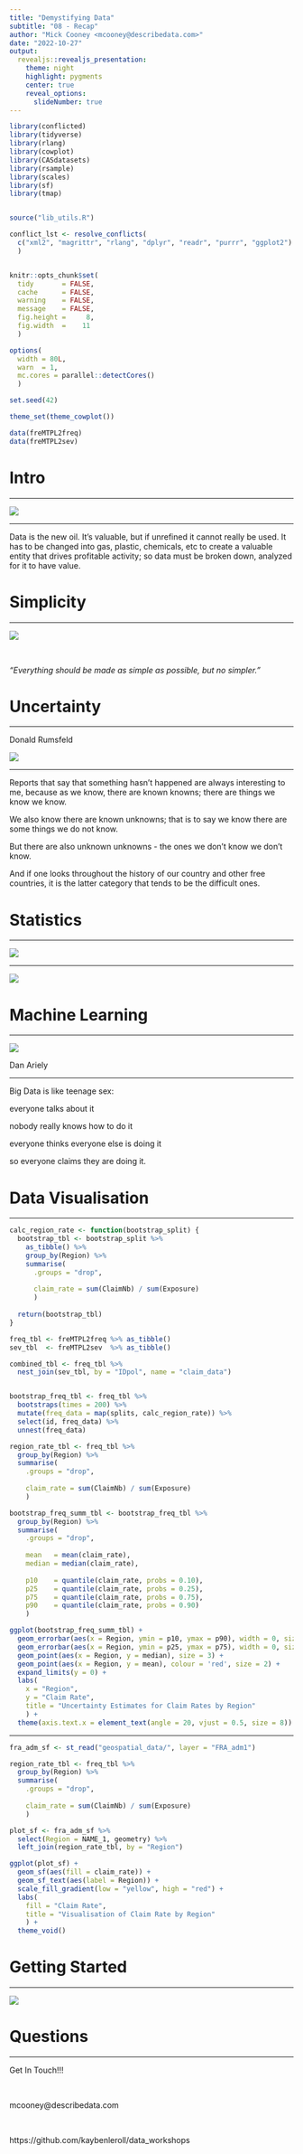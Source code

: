 ```yaml
---
title: "Demystifying Data"
subtitle: "08 - Recap"
author: "Mick Cooney <mcooney@describedata.com>"
date: "2022-10-27"
output:
  revealjs::revealjs_presentation:
    theme: night
    highlight: pygments
    center: true
    reveal_options:
      slideNumber: true
---
```


```r
library(conflicted)
library(tidyverse)
library(rlang)
library(cowplot)
library(CASdatasets)
library(rsample)
library(scales)
library(sf)
library(tmap)


source("lib_utils.R")

conflict_lst <- resolve_conflicts(
  c("xml2", "magrittr", "rlang", "dplyr", "readr", "purrr", "ggplot2")
  )


knitr::opts_chunk$set(
  tidy       = FALSE,
  cache      = FALSE,
  warning    = FALSE,
  message    = FALSE,
  fig.height =     8,
  fig.width  =    11
  )

options(
  width = 80L,
  warn  = 1,
  mc.cores = parallel::detectCores()
  )

set.seed(42)

theme_set(theme_cowplot())

data(freMTPL2freq)
data(freMTPL2sev)
```

# Intro

---

![](img/data_new_oil.png)

---

Data is the new oil. It's valuable, but if unrefined it cannot really be
used. It has to be changed into gas, plastic, chemicals, etc to create a
valuable entity that drives profitable activity; so data must be broken down,
analyzed for it to have value.



# Simplicity

---

![](img/einstein.png)

\

*"Everything should be made as simple as possible, but no simpler."*


# Uncertainty

---

Donald Rumsfeld

![](img/rumsfeld.png)


---

Reports that say that something hasn't happened are always interesting to me,
because as we know, there are known knowns; there are things we know we know.

We also know there are known unknowns; that is to say we know there are some
things we do not know.

But there are also unknown unknowns - the ones we don't know we don't know.

And if one looks throughout the history of our country and other free
countries, it is the latter category that tends to be the difficult ones.


# Statistics

---

![](img/bad_pirates.png)

---

![](img/good_pirates.png)



# Machine Learning

---

![](img/dan_ariely.png)

Dan Ariely

---

Big Data is like teenage sex:

everyone talks about it

nobody really knows how to do it

everyone thinks everyone else is doing it

so everyone claims they are doing it.



# Data Visualisation

---

```r
calc_region_rate <- function(bootstrap_split) {
  bootstrap_tbl <- bootstrap_split %>%
    as_tibble() %>%
    group_by(Region) %>%
    summarise(
      .groups = "drop",
      
      claim_rate = sum(ClaimNb) / sum(Exposure)
      )
  
  return(bootstrap_tbl)
}

freq_tbl <- freMTPL2freq %>% as_tibble()
sev_tbl  <- freMTPL2sev  %>% as_tibble()

combined_tbl <- freq_tbl %>%
  nest_join(sev_tbl, by = "IDpol", name = "claim_data")


bootstrap_freq_tbl <- freq_tbl %>%
  bootstraps(times = 200) %>%
  mutate(freq_data = map(splits, calc_region_rate)) %>%
  select(id, freq_data) %>%
  unnest(freq_data)

region_rate_tbl <- freq_tbl %>%
  group_by(Region) %>%
  summarise(
    .groups = "drop",
    
    claim_rate = sum(ClaimNb) / sum(Exposure)
    )

bootstrap_freq_summ_tbl <- bootstrap_freq_tbl %>%
  group_by(Region) %>%
  summarise(
    .groups = "drop",
    
    mean   = mean(claim_rate),
    median = median(claim_rate),
    
    p10    = quantile(claim_rate, probs = 0.10),
    p25    = quantile(claim_rate, probs = 0.25),
    p75    = quantile(claim_rate, probs = 0.75),
    p90    = quantile(claim_rate, probs = 0.90)
    )

ggplot(bootstrap_freq_summ_tbl) +
  geom_errorbar(aes(x = Region, ymin = p10, ymax = p90), width = 0, size = 1) +
  geom_errorbar(aes(x = Region, ymin = p25, ymax = p75), width = 0, size = 3) +
  geom_point(aes(x = Region, y = median), size = 3) +
  geom_point(aes(x = Region, y = mean), colour = 'red', size = 2) +
  expand_limits(y = 0) +
  labs(
    x = "Region",
    y = "Claim Rate",
    title = "Uncertainty Estimates for Claim Rates by Region"
    ) +
  theme(axis.text.x = element_text(angle = 20, vjust = 0.5, size = 8))
```

---

```r
fra_adm_sf <- st_read("geospatial_data/", layer = "FRA_adm1")
```

```r
region_rate_tbl <- freq_tbl %>%
  group_by(Region) %>%
  summarise(
    .groups = "drop",
    
    claim_rate = sum(ClaimNb) / sum(Exposure)
    )

plot_sf <- fra_adm_sf %>%
  select(Region = NAME_1, geometry) %>%
  left_join(region_rate_tbl, by = "Region")

ggplot(plot_sf) +
  geom_sf(aes(fill = claim_rate)) +
  geom_sf_text(aes(label = Region)) +
  scale_fill_gradient(low = "yellow", high = "red") +
  labs(
    fill = "Claim Rate",
    title = "Visualisation of Claim Rate by Region"
    ) +
  theme_void()
```


# Getting Started

---

![](img/churchill_planning.png)



# Questions

---

Get In Touch!!!

\

mcooney@describedata.com

\

https://github.com/kaybenleroll/data_workshops
